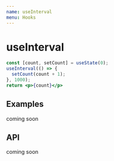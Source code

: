 ```yaml
---
name: useInterval
menu: Hooks
---
```


# useInterval

```jsx
const [count, setCount] = useState(0);
useInterval(() => {
  setCount(count + 1);
}, 1000);
return <p>{count}</p>
```

## Examples

coming soon

## API

coming soon